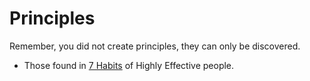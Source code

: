 = Principles =

Remember, you did not create principles, they can only be discovered.

* Those found in [[7 Habits]] of Highly Effective people.

